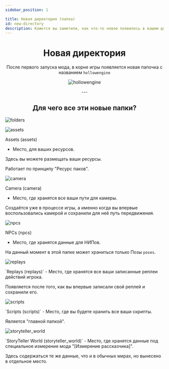 ```yaml
---
sidebar_position: 1

title: Новая директория (папка)
id: new-directory
description: Кажется вы заметили, как что-то новое появилось в вашем доме...
---
```



<div align="center">

# Новая директория
После первого запуска мода, в корне игры появляется новая папочка с названием `hollowengine`

<div className="img">

![hollowengine](@site/static/img/doc/new_folder.png)

</div>
---

## Для чего все эти новые папки?
</div>

<Tabs>
<TabItem value="empty" label="Папки в 'hollowengine'" attributes={{className: cl.empty}}>
<div className="img-txt">

![folders](@site/static/img/doc/dirs/empty.png)

<p className="txt"></p>
</div>
</TabItem>
<TabItem value="assets" label="Assets" attributes={{className: cl.assets}}>
<div className="img-txt">

![assets](@site/static/img/doc/dirs/assets.png "`assets` - папка для ресурсов")

<p className="txt">
<div className="sel">Assets (assets)</div>

- Место, для ваших ресурсов.
  
Здесь вы можете размещать ваши ресурсы.
  
Работает по принципу "Ресурс паков".

</p>
</div>
</TabItem>
<TabItem value="camera" label="Camera" attributes={{className: cl.camera}}>
<div className="img-txt">

![camera](@site/static/img/doc/dirs/camera.png "`camera` - папка для путей для камеры")

<p className="txt">
<div className="sel">Camera (camera)</div>

- Место, где хранятся все ваши пути для камеры.
  
Создаётся уже в процессе игры, а именно когда вы впервые воспользовались камерой и сохранили для неё путь передвижения.

</p>
</div>
</TabItem>
<TabItem value="npcs" label="NPCs" attributes={{className: cl.npcs}}>
<div className="img-txt">

![npcs](@site/static/img/doc/dirs/npcs.png "`npcs` - папка для данных для НИПов")

<p className="txt">
<div className="sel">NPCs (npcs)</div>

- Место, где хранятся данные для НИПов.

На данный момент в этой папке может храниться только Позы `poses`.

</p>
</div>
</TabItem>
<TabItem value="replays" label="Replays" attributes={{className: cl.replays}}>
<div className="img-txt">

![replays](@site/static/img/doc/dirs/replays.png "`replays` - папка для хранения ваших реплеев")

<p className="txt">
  `Replays (replays)` - Место, где хранятся все ваши записанные реплеи действий игрока.

  Появляется после того, как вы впервые записали свой реплей и сохранили его.
</p>
</div>
</TabItem>
<TabItem value="scripts" label="Scripts" attributes={{className: cl.scripts}}>
<div className="img-txt">

![scripts](@site/static/img/doc/dirs/scripts.png "`scripts` - папка для ваших скриптов")

<p className="txt">
  `Scripts (scripts)` - Место, где вы будете хранить все ваши скрипты.

  Является "главной папкой".
</p>
</div>
</TabItem>
<TabItem value="storyteller_world" label="StoryTeller World" attributes={{className: cl.storyteller_world}}>
<div className="img-txt">

![storyteller_world](@site/static/img/doc/dirs/storyteller_world.png "`storyteller_world` - Место, где хранятся данные о специальном измерении Рассказчика!")

<p className="txt">
  `StoryTeller World (storyteller_world)` - Место, где хранятся данные под специальное измерение мода "[Измерение рассказчика]".

  Здесь содержаться те же данные, что и в обычных мирах, но вынесено в отдельное место.
</p>
</div>
</TabItem>
</Tabs>
